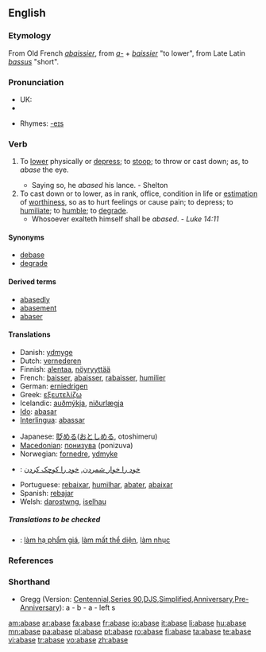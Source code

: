 ==English==

===Etymology===
From Old French ''[[abaissier]]'', from ''[[a-]]'' + ''[[baissier]]'' "to lower", from Late Latin ''[[bassus]]'' "short".

===Pronunciation===
* UK: {{IPA|/əˈbeɪs/}}
* {{audio|en-us-abase.ogg|Audio (US)}}

* Rhymes: [[Rhymes:English:-eɪs|-eɪs]]

===Verb===
{{en-verb|abas|ing}}

# {{archaic}} To [[lower]] physically or [[depress]]; to [[stoop]]; to throw or cast down; as, to ''abase'' the eye.
#* Saying so, he ''abased'' his lance. - Shelton
# To cast down or to lower, as in rank, office, condition in life or [[estimation]] of [[worthiness]], so as to hurt feelings or cause pain; to depress; to [[humiliate]]; to [[humble]]; to [[degrade]].
#* Whosoever exalteth himself shall be ''abased''. - ''Luke 14:11''

====Synonyms====
* [[debase]]
* [[degrade]]

====Derived terms====
* [[abasedly]]
* [[abasement]]
* [[abaser]]

====Translations====
{{trans-top|to lower so as to hurt feelings}}
* Danish: [[ydmyge]]
* Dutch: [[vernederen]]
* Finnish: [[alentaa]], [[nöyryyttää]]
* French: [[baisser]], [[abaisser]], [[rabaisser]], [[humilier]]
* German: [[erniedrigen]]
* Greek: [[εξευτελίζω]]
* Icelandic: [[auðmýkja]], [[niðurlægja]]
* [[Ido]]: [[abasar]]
* [[Interlingua]]: [[abassar]]
{{trans-mid}}
* Japanese: [[貶める]]([[おとしめる]], otoshimeru)
* [[Macedonian]]: [[понизува]] (ponizuva)
* Norwegian: [[fornedre]], [[ydmyke]]
* {{ttbc|Persian}}: [[خود را خوار شمردن]], [[خود را کوچک کردن]]
* Portuguese: [[rebaixar]], [[humilhar]], [[abater]], [[abaixar]]
* Spanish: [[rebajar]]
* Welsh: [[darostwng]], [[iselhau]]
{{trans-bottom}}

=====Translations to be checked=====
{{rfc-level|Translations to be checked at L5+, not in Translations}}
{{checktrans}}
* {{ttbc|Vietnamese}}: [[làm hạ phẩm giá]], [[làm mất thể diện]], [[làm nhục]]

===References===
{{R:Century 1911}}
{{R:Webster 1913}}

===Shorthand===
* Gregg (Version: [http://en.wikipedia.org/wiki/Gregg_Shorthand#Centennial_Gregg_Shorthand Centennial],[http://en.wikipedia.org/wiki/Gregg_Shorthand#Series_90_Gregg_Shorthand Series 90],[http://en.wikipedia.org/wiki/Gregg_Shorthand#Diamond_Jubilee_Gregg_Shorthand DJS],[http://en.wikipedia.org/wiki/Gregg_Shorthand#Simplified_Gregg_Shorthand Simplified],[http://en.wikipedia.org/wiki/Gregg_Shorthand#Anniversary_Gregg_Shorthand Anniversary],[http://en.wikipedia.org/wiki/Gregg_Shorthand#Pre-Anniversary_Gregg_Shorthand Pre-Anniversary]): a - b - a - left s

[[am:abase]]
[[ar:abase]]
[[fa:abase]]
[[fr:abase]]
[[io:abase]]
[[it:abase]]
[[li:abase]]
[[hu:abase]]
[[mn:abase]]
[[pa:abase]]
[[pl:abase]]
[[pt:abase]]
[[ro:abase]]
[[fi:abase]]
[[ta:abase]]
[[te:abase]]
[[vi:abase]]
[[tr:abase]]
[[vo:abase]]
[[zh:abase]]